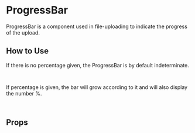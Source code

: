 
# ProgressBar

ProgressBar is a component used in file-uploading to indicate the progress of the upload.

<Canvas of={Indeterminate} />

## How to Use

If there is no percentage given, the ProgressBar is by default indeterminate.

```html
<ProgressBar />
```

If percentage is given, the bar will grow according to it and will also display the number %.

```html
<ProgressBar :percentage="20" />
```

## Props

<ArgTypes story={PRIMARY_STORY} />
